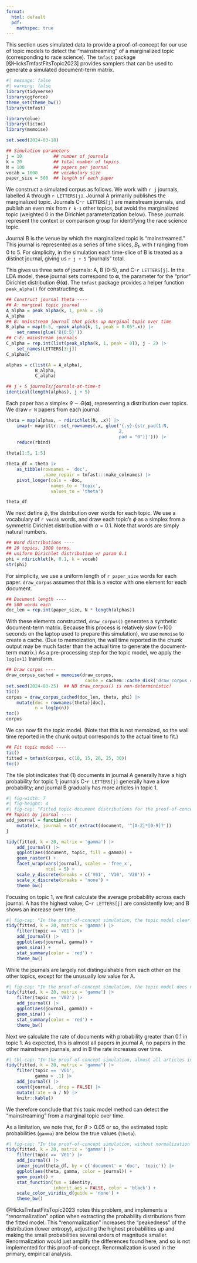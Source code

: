 ```yaml
---
format:
  html: default
  pdf: 
    mathspec: true
---
```


This section uses simulated data to provide a proof-of-concept for our use of topic models to detect the "mainstreaming" of a marginalized topic (corresponding to race science).  The `tmfast` package [@HicksTmfastFitsTopic2023] provides samplers that can be used to generate a simulated document-term matrix. 

```r
#| message: false
#| warning: false
library(tidyverse)
library(ggforce)
theme_set(theme_bw())
library(tmfast)

library(glue)
library(tictoc)
library(memoise)

set.seed(2024-03-18)

## Simulation parameters
j = 10            ## number of journals
k = 20            ## total number of topics
N = 100           ## papers per journal
vocab = 1000      ## vocabulary size
paper_size = 500  ## length of each paper
```

We construct a simulated corpus as follows.  We work with `r j` journals, labelled A through `r LETTERS[j]`.  Journal A primarily publishes the marginalized topic.  Journals C-`r LETTERS[j]` are mainstream journals, and publish an even mix from `r k-1` other topics, but avoid the marginalized topic (weighted 0 in the Dirichlet parameterization below).  These journals represent the context or comparison group for identifying the race science topic. 

Journal B is the venue by which the marginalized topic is "mainstreamed."  This journal is represented as a series of time slices, $B_t$, with $t$ ranging from 0 to 5.  For simplicity, in the simulation each time-slice of B is treated as a distinct journal, giving us `r j + 5` "journals" total. 

This gives us three sets of journals: A, B (0-5), and C-`r LETTERS[j]`.  In the LDA model, these journal sets correspond to $\boldsymbol{\alpha}$, the parameter for the "prior" Dirichlet distribution $\Theta(\boldsymbol{\alpha})$. The `tmfast` package provides a helper function `peak_alpha()` for constructing $\boldsymbol{\alpha}$. 

```r
## Construct journal theta ----
## A: marginal topic journal
A_alpha = peak_alpha(k, 1, peak = .9)
A_alpha
## B: mainstream journal that picks up marginal topic over time
B_alpha = map(0:5, ~peak_alpha(k, 1, peak = 0.05*.x)) |> 
    set_names(glue('B{0:5}'))
## C-E: mainstream journals
C_alpha = rep.int(list(peak_alpha(k, 1, peak = 0)), j - 2) |> 
    set_names(LETTERS[3:j])
C_alpha$C

alphas = c(list(A = A_alpha), 
           B_alpha, 
           C_alpha)

## j + 5 journals/journals-at-time-t
identical(length(alphas), j + 5)
```

Each paper has a simplex $\theta \sim \Theta(\boldsymbol{\alpha})$, representing a distribution over topics. We draw `r N` papers from each journal. 

```r
theta = map(alphas, ~ rdirichlet(N, .x)) |> 
    imap(~ magrittr::set_rownames(.x, glue('{.y}-{str_pad(1:N, 
                                           2, 
                                           pad = "0")}'))) |> 
    reduce(rbind)
    
theta[1:5, 1:5]

theta_df = theta |> 
    as_tibble(rownames = 'doc', 
              .name_repair = tmfast:::make_colnames) |> 
    pivot_longer(cols = -doc, 
                 names_to = 'topic', 
                 values_to = 'theta')

theta_df
```

We next define $\phi$, the distribution over words for each topic.  We use a vocabulary of `r vocab` words, and draw each topic's $\phi$ as a simplex from a symmetric Dirichlet distribution with $\alpha = 0.1$. Note that words are simply natural numbers. 

```r
## Word distributions ----
## 20 topics, 1000 terms, 
## uniform Dirichlet distribution w/ param 0.1
phi = rdirichlet(k, 0.1, k = vocab)
str(phi)
```

For simplicity, we use a uniform length of `r paper_size` words for each paper. `draw_corpus` assumes that this is a vector with one element for each document.   

```r
## Document length ----
## 500 words each
doc_len = rep.int(paper_size, N * length(alphas))
```

With these elements constructed, `draw_corpus()` generates a synthetic document-term matrix. Because this process is relatively slow (~100 seconds on the laptop used to prepare this simulation), we use `memoise` to create a cache. (Due to memoization, the wall time reported in the chunk output may be much faster than the actual time to generate the document-term matrix.) As a pre-processing step for the topic model, we apply the `log(x+1)` transform. 

```r
## Draw corpus ----
draw_corpus_cached = memoise(draw_corpus, 
                              cache = cachem::cache_disk('draw_corpus_cache'))
set.seed(2024-03-25)  ## NB draw_corpus() is non-deterministic! 
tic()
corpus = draw_corpus_cached(doc_len, theta, phi) |> 
    mutate(doc = rownames(theta)[doc], 
           n = log1p(n))
toc()
corpus
```

We can now fit the topic model.  (Note that this is not memoized, so the wall time reported in the chunk output corresponds to the actual time to fit.) 

```r
## Fit topic model ----
tic()
fitted = tmfast(corpus, c(10, 15, 20, 25, 30))
toc()
```

The tile plot indicates that (1) documents in journal A generally have a high probability for topic 1; journals C-`r LETTERS[j]` generally have a low probability; and journal B gradually has more articles in topic 1. 

```r
#| fig-width: 7
#| fig-height: 4
#| fig-cap: "Fitted topic-document distributions for the proof-of-concept simulation."
## Topics by journal ----
add_journal = function(x) {
    mutate(x, journal = str_extract(document, '^[A-Z]*[0-9]?'))
}

tidy(fitted, k = 20, matrix = 'gamma') |> 
    add_journal() |> 
    ggplot(aes(document, topic, fill = gamma)) +
    geom_raster() +
    facet_wrap(vars(journal), scales = 'free_x', 
               ncol = 5) +
    scale_y_discrete(breaks = c('V01', 'V10', 'V20')) +
    scale_x_discrete(breaks = 'none') +
    theme_bw()
```

Focusing on topic 1, we first calculate the average probability across each journal.  A has the highest value; C-`r LETTERS[j]` are consistently low; and B shows an increase over time. 

```r
#| fig-cap: "In the proof-of-concept simulation, the topic model clearly detects the marginal topic in journal A, increase in journal B over time, and minimal presence in other journals"
tidy(fitted, k = 20, matrix = 'gamma') |> 
    filter(topic == 'V01') |> 
    add_journal() |> 
    ggplot(aes(journal, gamma)) +
    geom_sina() +
    stat_summary(color = 'red') +
    theme_bw()
```

While the journals are largely not distinguishable from each other on the other topics, except for the unusually low value for A. 

```r
#| fig-cap: "In the proof-of-concept simulation, the topic model does not produce a false negative pattern with the mainstream topics"
tidy(fitted, k = 20, matrix = 'gamma') |> 
    filter(topic == 'V02') |> 
    add_journal() |> 
    ggplot(aes(journal, gamma)) +
    geom_sina() +
    stat_summary(color = 'red') +
    theme_bw()
```

Next we calculate the rate of documents with probability greater than 0.1 in topic 1. As expected, this is almost all papers in journal A, no papers in the other mainstream journals, and in B the rate increases over time. 

```r
#| tbl-cap: "In the proof-of-concept simulation, almost all articles in journal A contain the marginal topic; the rate in B increases over time; and the marginal topic does not appear in the other journals"
tidy(fitted, k = 20, matrix = 'gamma') |> 
    filter(topic == 'V01', 
           gamma > .1) |> 
    add_journal() |> 
    count(journal, .drop = FALSE) |> 
    mutate(rate = n / N) |> 
    knitr::kable()
```

We therefore conclude that this topic model method can detect the "mainstreaming" from a marginal topic over time.  

As a limitation, we note that, for $\theta > 0.05$ or so, the estimated topic probabilities (`gamma`) are below the true values (`theta`). 

```r
#| fig-cap: "In the proof-of-concept simulation, without normalization the estimated topic-document probabilities (gamma) are well below the true probabilities (theta) for approx. $\\theta > 0.05$"
tidy(fitted, k = 20, matrix = 'gamma') |> 
    filter(topic == 'V01') |> 
    add_journal() |> 
    inner_join(theta_df, by = c('document' = 'doc', 'topic')) |> 
    ggplot(aes(theta, gamma, color = journal)) +
    geom_point() +
    stat_function(fun = identity, 
                  inherit.aes = FALSE, color = 'black') +
    scale_color_viridis_d(guide = 'none') +
    theme_bw()
```

@HicksTmfastFitsTopic2023 notes this problem, and implements a "renormalization" option when extracting the probability distributions from the fitted model.  This "renormalization" increases the "peakedness" of the distribution (lower entropy), adjusting the highest probabilities up and making the small probabilities several orders of magnitude smaller.  Renormalization would just amplify the differences found here, and so is not implemented for this proof-of-concept.  Renormalization is used in the primary, empirical analysis. 


